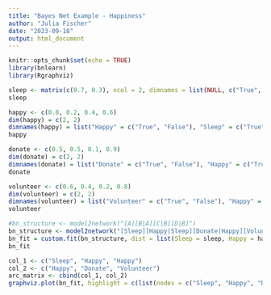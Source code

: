 ```yaml
---
title: "Bayes Net Example - Happiness"
author: "Julia Fischer"
date: "2023-09-18"
output: html_document
---
```


```r
knitr::opts_chunk$set(echo = TRUE)
library(bnlearn)
library(Rgraphviz)
```

```r
sleep <- matrix(c(0.7, 0.3), ncol = 2, dimnames = list(NULL, c("True", "False")))
sleep

happy <- c(0.8, 0.2, 0.4, 0.6)
dim(happy) = c(2, 2)
dimnames(happy) = list("Happy" = c("True", "False"), "Sleep" = c("True", "False"))
happy

donate <- c(0.5, 0.5, 0.1, 0.9)
dim(donate) = c(2, 2)
dimnames(donate) = list("Donate" = c("True", "False"), "Happy" = c("True", "False"))
donate

volunteer <- c(0.6, 0.4, 0.2, 0.8)
dim(volunteer) = c(2, 2)
dimnames(volunteer) = list("Volunteer" = c("True", "False"), "Happy" = c("True", "False"))
volunteer
```

```r
#bn_structure <- model2network("[A][B|A][C|B][D|B]")
bn_structure <- model2network("[Sleep][Happy|Sleep][Donate|Happy][Volunteer|Happy]")
bn_fit = custom.fit(bn_structure, dist = list(Sleep = sleep, Happy = happy, Donate = donate, Volunteer = volunteer))
bn_fit
```

```r
col_1 <- c("Sleep", "Happy", "Happy")
col_2 <- c("Happy", "Donate", "Volunteer")
arc_matrix <- cbind(col_1, col_2)
graphviz.plot(bn_fit, highlight = c(list(nodes = c("Sleep", "Happy", "Donate", "Volunteer"), arcs = arc_matrix, col = "black", fill = "lightgreen", lwd = 2)))
```